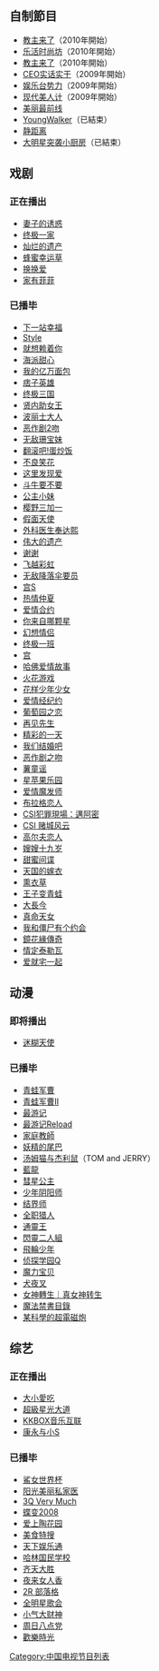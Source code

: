 {{intromissing|time=2010-07-22T12:11:38+00:00}}
{{动态列表}}
== 自制節目 ==
*[[教主来了|教主来了]]（2010年開始）
*[[乐活时尚坊|乐活时尚坊]]（2010年開始）
*[[教主来了|教主来了]]（2010年開始）
*[[CEO实话实干|CEO实话实干]]（2009年開始）
*[[娱乐台势力|娱乐台势力]]（2009年開始）
*[[现代美人计|现代美人计]]（2009年開始）
*[[美丽最前线|美丽最前线]]
*[[YoungWalker|YoungWalker]]（已結束）
*[[静距离|静距离]]
*[[大明星突袭小厨房|大明星突袭小厨房]]（已結束）

== 戏剧 ==
=== 正在播出 ===
*[[妻子的诱惑|妻子的诱惑]]
*[[终极一家|终极一家]]
*[[灿烂的遗产|灿烂的遗产]]
*[[蜂蜜幸运草|蜂蜜幸运草]]
*[[换换爱|换换爱]]
*[[家有菲菲|家有菲菲]]

=== 已播毕 ===
*[[下一站幸福|下一站幸福]]
*[[Style|Style]]
*[[就想赖着你|就想赖着你]]
*[[海派甜心|海派甜心]]
*[[我的亿万面包|我的亿万面包]] 
*[[痞子英雄|痞子英雄]]
*[[终极三国|终极三国]]
*[[贤内助女王|贤内助女王]]
*[[波丽士大人|波丽士大人]]
*[[恶作剧2吻|恶作剧2吻]]
*[[无敌珊宝妹|无敌珊宝妹]]
*[[翻滚吧!蛋炒饭|翻滚吧!蛋炒饭]]
*[[不良笑花|不良笑花]]
*[[这里发现爱|这里发现爱]]
*[[斗牛要不要|斗牛要不要]]
*[[公主小妹|公主小妹]]
*[[樱野三加一|樱野三加一]]
*[[假面天使|假面天使]]
*[[外科医生奉达熙|外科医生奉达熙]]
*[[伟大的遗产|伟大的遗产]]
*[[谢谢|谢谢]]
*[[飞越彩虹|飞越彩虹]]
*[[无敌降落伞要员|无敌降落伞要员]]
*[[宫S|宫S]]
*[[热情仲夏|热情仲夏]]
*[[爱情合约|爱情合约]]
*[[你来自哪颗星|你来自哪颗星]]
*[[幻想情侣|幻想情侣]]
*[[终极一班|终极一班]]
*[[宫|宫]]
*[[哈佛爱情故事|哈佛爱情故事]]   
*[[火花游戏|火花游戏]]   
*[[花样少年少女|花样少年少女]]   
*[[爱情经纪约|爱情经纪约]]  
*[[葡萄园之恋|葡萄园之恋]]   
*[[再见先生|再见先生]]   
*[[精彩的一天|精彩的一天]]   
*[[我们结婚吧|我们结婚吧]] 
*[[恶作剧之吻|恶作剧之吻]]   
*[[薯童谣|薯童谣]]   
*[[星苹果乐园|星苹果乐园]]   
*[[爱情魔发师|爱情魔发师]]  
*[[布拉格恋人|布拉格恋人]]   
*[[CSI犯罪現場：邁阿密|CSI犯罪現場：邁阿密]]   
*[[CSI_赌城风云|CSI 赌城风云]]   
*[[高尔夫恋人|高尔夫恋人]]  
*[[嫂嫂十九岁|嫂嫂十九岁]]   
*[[甜蜜间谍|甜蜜间谍]]   
*[[天国的嫁衣|天国的嫁衣]]   
*[[熏衣草（台湾电视剧）|熏衣草]]  
*[[王子变青蛙|王子变青蛙]]   
*[[大長今_(電視劇)|大長今]]   
*[[真命天女|真命天女]]   
*[[我和僵尸有个约会|我和僵尸有个约会]]   
*[[鏡花緣傳奇|鏡花緣傳奇]]
*[[情定泰勒瓦|情定泰勒瓦]]
*[[爱就宅一起|爱就宅一起]]

== 动漫 == 
=== 即将播出 ===
*[[迷糊天使|迷糊天使]]
=== 已播毕 ===
*[[青蛙军曹|青蛙军曹]]
*[[青蛙军曹|青蛙军曹Ⅱ]]
*[[最游记|最游记]]
*[[最游记Reload|最游记Reload]]
*[[家庭教師HITMAN_REBORN!|家庭教師]]
*[[妖精的尾巴|妖精的尾巴]]
*[[猫和老鼠|汤姆猫与杰利鼠]]（TOM and JERRY）
*[[藍龍|藍龍]]
*[[彗星公主|彗星公主]]
*[[少年阴阳师|少年阴阳师]]
*[[结界师|结界师]]
*[[全职猎人|全职猎人]]
*[[通靈王|通靈王]]
*[[閃靈二人組|閃靈二人組]]
*[[飛輪少年|飛輪少年]]
*[[侦探学园Q|侦探学园Q]]
*[[魔力宝贝|魔力宝贝]]
*[[犬夜叉|犬夜叉]]
*[[女神轉生｜真女神转生|女神轉生｜真女神转生]]
*[[魔法禁書目錄|魔法禁書目錄]]
*[[某科學的超電磁炮|某科學的超電磁炮]]

== 综艺 ==
=== 正在播出 ===
*[[大小愛吃|大小愛吃]]
*[[超級星光大道|超級星光大道]]
*[[KKBOX音乐互联|KKBOX音乐互联]]
*[[康熙来了|康永与小S]] 
=== 已播毕 ===
*[[鯊女世界杯|鯊女世界杯]]
*[[阳光美丽私家医|阳光美丽私家医]]   
*[[3Q_Very_Much|3Q Very Much]]   
*[[蝶变2008|蝶变2008]]    
*[[爱上陶花园|爱上陶花园]]   
*[[美食特搜|美食特搜]]
*[[天下娱乐通|天下娱乐通]]   
*[[哈林国民学校|哈林国民学校]]   
*[[齐天大胜|齐天大胜]]  
*[[夜来女人香|夜来女人香]]     
*[[2R_部落格|2R 部落格]]   
*[[全明星歌会|全明星歌会]]  
*[[小气大财神|小气大财神]]   
*[[周日八点党|周日八点党]]
*[[歡樂時光|歡樂時光]]

[[Category:中国电视节目列表|Category:中国电视节目列表]]